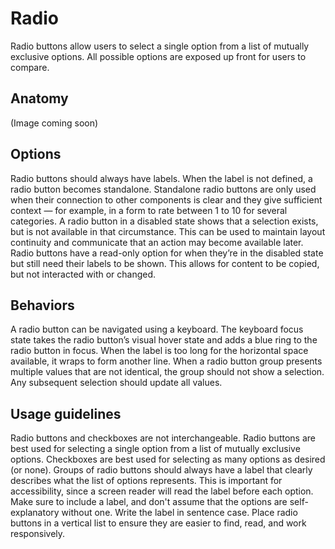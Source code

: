 # Radio

Radio buttons allow users to select a single option from a list of mutually exclusive options. All possible options are exposed up front for users to compare.
<AssetLinks>
  <AssetLink href="https://opensource.finn.no/fabric-react/#/toggle" />
  <AssetLink href="https://opensource.finn.no/fabric-vue/forms" />
</AssetLinks>

<TableOfContents />

## Anatomy

(Image coming soon)

## Options

<Guideline title="Label" image="radio-button-options-label.svg">
  Radio buttons should always have labels. When the label is not defined, a radio button becomes standalone. Standalone radio buttons are only used when their connection to other components is clear and they give sufficient context — for example, in a form to rate between 1 to 10 for several categories.
</Guideline>

<Guideline title="Disabled" image="radio-button-options-disabled.svg">
  A radio button in a disabled state shows that a selection exists, but is not available in that circumstance. This can be used to maintain layout continuity and communicate that an action may become available later.
</Guideline>

<Guideline title="Read-only" image="radio-button-options-read-only.svg">
  Radio buttons have a read-only option for when they’re in the disabled state but still need their labels to be shown. This allows for content to be copied, but not interacted with or changed.
</Guideline>

## Behaviors

<Guideline title="Keyboard focus" image="radio-button-behaviors-keyboard-focus.svg">
  A radio button can be navigated using a keyboard. The keyboard focus state takes the radio button’s visual hover state and adds a blue ring to the radio button in focus.
</Guideline>

<Guideline title="Text overflow" image="radio-button-behaviors-text-overflow.svg">
  When the label is too long for the horizontal space available, it wraps to form another line.
</Guideline>

<Guideline title="Mixed value" image="radio-button-behaviors-mixed-value.svg">
  When a radio button group presents multiple values that are not identical, the group should not show a selection. Any subsequent selection should update all values.</Guideline>
  
## Usage guidelines

<Guideline title="Use radio buttons for mutually exclusive options" image="radio-button-usage-guidelines-1-Do.svg" good>
  Radio buttons and checkboxes are not interchangeable. Radio buttons are best used for selecting a single option from a list of mutually exclusive options. Checkboxes are best used for selecting as many options as desired (or none).
</Guideline>
<Guideline image="radio-button-usage-guidelines-1-Dont.svg" bad>
  
<Guideline title="Label groups of radio buttons" image="radio-button-usage-guidelines-2-Do.svg" good>
  Groups of radio buttons should always have a label that clearly describes what the list of options represents. This is important for accessibility, since a screen reader will read the label before each option. Make sure to include a label, and don't assume that the options are self-explanatory without one. Write the label in sentence case. Place radio buttons in a vertical list to ensure they are easier to find, read, and work responsively.
</Guideline>
<Guideline image="radio-button-usage-guidelines-2-Dont.svg" bad>

